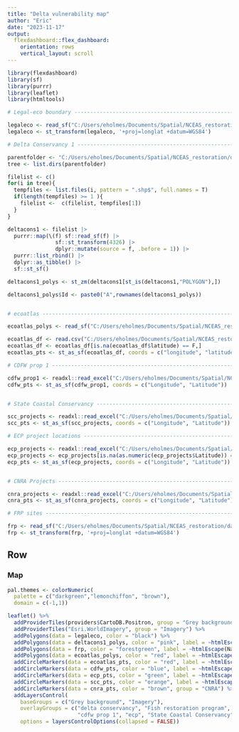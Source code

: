 ```yaml
---
title: "Delta vulnerability map"
author: "Eric"
date: "2023-11-17"
output: 
  flexdashboard::flex_dashboard:
    orientation: rows
    vertical_layout: scroll
---
```


```r
library(flexdashboard)
library(sf)
library(purrr)
library(leaflet)
library(htmltools)
```

```r


# Legal-eco boundary ------------------------------------------------------

legaleco <- read_sf("C:/Users/eholmes/Documents/Spatial/NCEAS_restoration/data/spatial/Vector/Delta_legal_eco_boundary/Delta_legal_eco_boundary/bay-delta_LegalEco_boundary.shp")
legaleco <- st_transform(legaleco, '+proj=longlat +datum=WGS84')

# Delta Conservancy 1 -----------------------------------------------------

parentfolder <- "C:/Users/eholmes/Documents/Spatial/NCEAS_restoration/data/spatial/Raw_spatial_data/Delta_conservancy_combined/For NCEAS"
tree <- list.dirs(parentfolder)

filelist <- c()
for(i in tree){
  tempfiles <- list.files(i, pattern = ".shp$", full.names = T)
  if(length(tempfiles) >= 1 ){
    filelist <-  c(filelist, tempfiles[1])
  }
}

deltacons1 <- filelist |> 
  purrr::map(\(f) sf::read_sf(f) |> 
               sf::st_transform(4326) |>
               dplyr::mutate(source = f, .before = 1)) |> 
  purrr::list_rbind() |>
  dplyr::as_tibble() |> 
  sf::st_sf()

deltacons1_polys <- st_zm(deltacons1[st_is(deltacons1,"POLYGON"),])

deltacons1_polys$Id <- paste0("A",rownames(deltacons1_polys))


# ecoatlas ----------------------------------------------------------------

ecoatlas_polys <- read_sf("C:/Users/eholmes/Documents/Spatial/NCEAS_restoration/data/spatial/Raw_spatial_data/ecoatlas_sfbrafunded_shapefile/habitatprojects.shp")

ecoatlas_df <- read.csv("C:/Users/eholmes/Documents/Spatial/NCEAS_restoration/data/spatial/Raw_spatial_data/ecoatlas_sfbrafunded_projectsandsites.csv")
ecoatlas_df <- ecoatlas_df[is.na(ecoatlas_df$latitude) == F,]
ecoatlas_pts <- st_as_sf(ecoatlas_df, coords = c("longitude", "latitude"))

# CDFW prop 1 -------------------------------------------------------------

cdfw_prop1 <- readxl::read_excel("C:/Users/eholmes/Documents/Spatial/NCEAS_restoration/data/spatial/Raw_spatial_data/CDFW_Prop_1_68_GHG_Rest_Grants_Delta_data_20231113-no science.xlsx")
cdfw_pts <- st_as_sf(cdfw_prop1, coords = c("Longitude", "Latitude"))


# State Coastal Conservancy -----------------------------------------------

scc_projects <- readxl::read_excel("C:/Users/eholmes/Documents/Spatial/NCEAS_restoration/data/spatial/Raw_spatial_data/Prop 1 Projects_SCC.xls")
scc_pts <- st_as_sf(scc_projects, coords = c("Longitude", "Latitude"))

# ECP project locations ---------------------------------------------------

ecp_projects <- readxl::read_excel("C:/Users/eholmes/Documents/Spatial/NCEAS_restoration/data/spatial/Raw_spatial_data/ECP_ProjectLocations_Points_PRIMARY.xlsx")
ecp_projects <- ecp_projects[is.na(as.numeric(ecp_projects$Latitude)) == F,]
ecp_pts <- st_as_sf(ecp_projects, coords = c("Longitude", "Latitude"))


# CNRA Projects -----------------------------------------------------------

cnra_projects <- readxl::read_excel("C:/Users/eholmes/Documents/Spatial/NCEAS_restoration/data/spatial/Raw_spatial_data/CNRA_Project_Coordinates.xlsx")
cnra_pts <- st_as_sf(cnra_projects, coords = c("Longitude", "Latitude"))

# FRP sites ---------------------------------------------------------------

frp <- read_sf("C:/Users/eholmes/Documents/Spatial/NCEAS_restoration/data/spatial/Vector/Eco_restore_polygons.shp")
frp <- st_transform(frp, '+proj=longlat +datum=WGS84')


```

Row {data-height=800}
-------------------------------------

### Map
```r
pal.themes <- colorNumeric(
  palette = c("darkgreen","lemonchiffon", "brown"),
  domain = c(-1,1))

leaflet() %>%
  addProviderTiles(providers$CartoDB.Positron, group = "Grey background") %>%
  addProviderTiles("Esri.WorldImagery", group = "Imagery") %>% 
  addPolygons(data = legaleco, color = "black") %>% 
  addPolygons(data = deltacons1_polys, color = "pink", label = ~htmlEscape(Id), group = "delta conservancy") %>% 
  addPolygons(data = frp, color = "forestgreen", label = ~htmlEscape(Name), group = "Fish restoration program") %>%
  addPolygons(data = ecoatlas_polys, color = "red", label = ~htmlEscape(projectid), group = "ecoatlas_polys") %>% 
  addCircleMarkers(data = ecoatlas_pts, color = "red", label = ~htmlEscape(projectid), group = "ecoatlas_pts") %>% 
  addCircleMarkers(data = cdfw_pts, color = "blue", label = ~htmlEscape(Number), group = "cdfw prop 1") %>% 
  addCircleMarkers(data = ecp_pts, color = "green", label = ~htmlEscape(ProjectID), group = "ecp") %>% 
  addCircleMarkers(data = scc_pts, color = "orange", label = ~htmlEscape(Project_Number), group = "State Coastal Conservancy") %>% 
  addCircleMarkers(data = cnra_pts, color = "brown", group = "CNRA") %>% 
  addLayersControl(
    baseGroups = c("Grey background", "Imagery"),
    overlayGroups = c("delta conservancy", "Fish restoration program", "ecoatlas_polys","ecoatlas_pts",
                      "cdfw prop 1", "ecp", "State Coastal Conservancy", "CNRA"),
    options = layersControlOptions(collapsed = FALSE))

```

